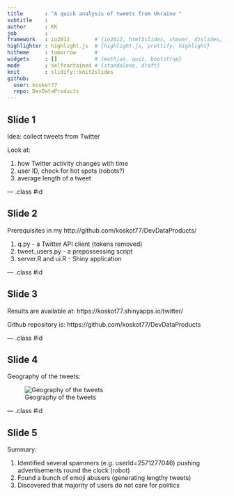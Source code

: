 ```yaml
---
title       : "A quick analysis of tweets from Ukraine "
subtitle    : 
author      : KK
job         : 
framework   : io2012        # {io2012, html5slides, shower, dzslides, ...}
highlighter : highlight.js  # {highlight.js, prettify, highlight}
hitheme     : tomorrow      # 
widgets     : []            # {mathjax, quiz, bootstrap}
mode        : selfcontained # {standalone, draft}
knit        : slidify::knit2slides
github:
  user: koskot77
  repo: DevDataProducts
---
```


## Slide 1

Idea: collect tweets from Twitter

Look at:

1. how Twitter activity changes with time
2. user ID, check for hot spots (robots?)
3. average length of a tweet

--- .class #id

## Slide 2

Prerequisites in my http://github.com/koskot77/DevDataProducts/

1. q.py - a Twitter API client (tokens removed)
2. tweet_users.py - a prepossessing script
3. server.R and ui.R - Shiny application

--- .class #id

## Slide 3

Results are available at: https://koskot77.shinyapps.io/twitter/

Github repository is: https://github.com/koskot77/DevDataProducts

--- .class #id

## Slide 4

Geography of the tweets:

![Geography of the tweets](tweets.png)

--- .class #id

## Slide 5

Summary:

1. Identified several spammers (e.g. userId=2571277046) pushing advertisements round the clock (robot)
2. Found a bunch of emoji abusers (generating lengthy tweets)
3. Discovered that majority of users do not care for politics 
